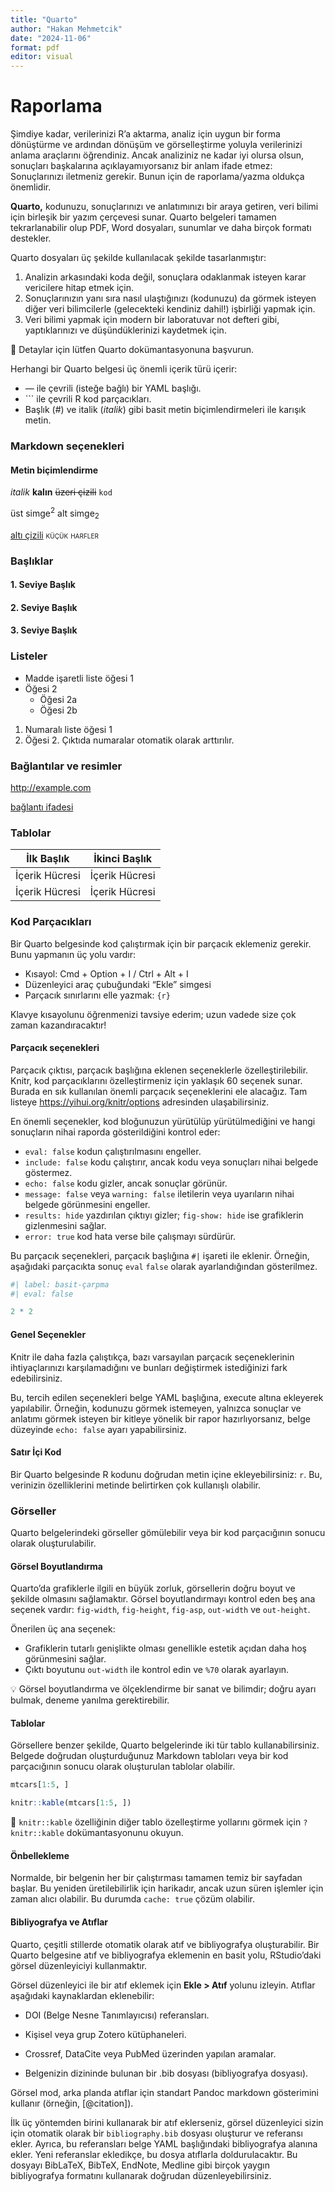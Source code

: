 ```yaml
---
title: "Quarto"
author: "Hakan Mehmetcik"
date: "2024-11-06"
format: pdf
editor: visual
---
```


# Raporlama

Şimdiye kadar, verilerinizi R'a aktarma, analiz için uygun bir forma dönüştürme ve ardından dönüşüm ve görselleştirme yoluyla verilerinizi anlama araçlarını öğrendiniz. Ancak analiziniz ne kadar iyi olursa olsun, sonuçları başkalarına açıklayamıyorsanız bir anlam ifade etmez: Sonuçlarınızı iletmeniz gerekir. Bunun için de raporlama/yazma oldukça önemlidir.

**Quarto,** kodunuzu, sonuçlarınızı ve anlatımınızı bir araya getiren, veri bilimi için birleşik bir yazım çerçevesi sunar. Quarto belgeleri tamamen tekrarlanabilir olup PDF, Word dosyaları, sunumlar ve daha birçok formatı destekler.

Quarto dosyaları üç şekilde kullanılacak şekilde tasarlanmıştır:

1.  Analizin arkasındaki koda değil, sonuçlara odaklanmak isteyen karar vericilere hitap etmek için.
2.  Sonuçlarınızın yanı sıra nasıl ulaştığınızı (kodunuzu) da görmek isteyen diğer veri bilimcilerle (gelecekteki kendiniz dahil!) işbirliği yapmak için.
3.  Veri bilimi yapmak için modern bir laboratuvar not defteri gibi, yaptıklarınızı ve düşündüklerinizi kaydetmek için.

👋 Detaylar için lütfen Quarto dokümantasyonuna başvurun.

Herhangi bir Quarto belgesi üç önemli içerik türü içerir:

-   --- ile çevrili (isteğe bağlı) bir YAML başlığı.
-   \`\`\` ile çevrili R kod parçacıkları.
-   Başlık (#) ve italik (*italik*) gibi basit metin biçimlendirmeleri ile karışık metin.

### Markdown seçenekleri

#### Metin biçimlendirme

*italik* **kalın** ~~üzeri çizili~~ `kod`

üst simge^2^ alt simge~2~

[altı çizili]{.underline} [küçük harfler]{.smallcaps}

### Başlıklar

#### 1. Seviye Başlık

#### 2. Seviye Başlık

#### 3. Seviye Başlık

### Listeler

-   Madde işaretli liste öğesi 1
-   Öğesi 2
    -   Öğesi 2a
    -   Öğesi 2b

1.  Numaralı liste öğesi 1
2.  Öğesi 2. Çıktıda numaralar otomatik olarak arttırılır.

### Bağlantılar ve resimler

<http://example.com>

[bağlantı ifadesi](http://example.com)


### Tablolar

| İlk Başlık     | İkinci Başlık  |
|----------------|----------------|
| İçerik Hücresi | İçerik Hücresi |
| İçerik Hücresi | İçerik Hücresi |

### Kod Parçacıkları

Bir Quarto belgesinde kod çalıştırmak için bir parçacık eklemeniz gerekir. Bunu yapmanın üç yolu vardır:

-   Kısayol: Cmd + Option + I / Ctrl + Alt + I
-   Düzenleyici araç çubuğundaki “Ekle” simgesi
-   Parçacık sınırlarını elle yazmak: `{r}`

Klavye kısayolunu öğrenmenizi tavsiye ederim; uzun vadede size çok zaman kazandıracaktır!

#### Parçacık seçenekleri

Parçacık çıktısı, parçacık başlığına eklenen seçeneklerle özelleştirilebilir. Knitr, kod parçacıklarını özelleştirmeniz için yaklaşık 60 seçenek sunar. Burada en sık kullanılan önemli parçacık seçeneklerini ele alacağız. Tam listeye <https://yihui.org/knitr/options> adresinden ulaşabilirsiniz.

En önemli seçenekler, kod bloğunuzun yürütülüp yürütülmediğini ve hangi sonuçların nihai raporda gösterildiğini kontrol eder:

-   `eval: false` kodun çalıştırılmasını engeller.
-   `include: false` kodu çalıştırır, ancak kodu veya sonuçları nihai belgede göstermez.
-   `echo: false` kodu gizler, ancak sonuçlar görünür.
-   `message: false` veya `warning: false` iletilerin veya uyarıların nihai belgede görünmesini engeller.
-   `results: hide` yazdırılan çıktıyı gizler; `fig-show: hide` ise grafiklerin gizlenmesini sağlar.
-   `error: true` kod hata verse bile çalışmayı sürdürür.

Bu parçacık seçenekleri, parçacık başlığına `#|` işareti ile eklenir. Örneğin, aşağıdaki parçacıkta sonuç `eval` `false` olarak ayarlandığından gösterilmez.

```r
#| label: basit-çarpma
#| eval: false

2 * 2
```

#### Genel Seçenekler

Knitr ile daha fazla çalıştıkça, bazı varsayılan parçacık seçeneklerinin ihtiyaçlarınızı karşılamadığını ve bunları değiştirmek istediğinizi fark edebilirsiniz.

Bu, tercih edilen seçenekleri belge YAML başlığına, execute altına ekleyerek yapılabilir. Örneğin, kodunuzu görmek istemeyen, yalnızca sonuçlar ve anlatımı görmek isteyen bir kitleye yönelik bir rapor hazırlıyorsanız, belge düzeyinde `echo: false` ayarı yapabilirsiniz.

#### Satır İçi Kod

Bir Quarto belgesinde R kodunu doğrudan metin içine ekleyebilirsiniz: `r`. Bu, verinizin özelliklerini metinde belirtirken çok kullanışlı olabilir.

### Görseller

Quarto belgelerindeki görseller gömülebilir veya bir kod parçacığının sonucu olarak oluşturulabilir.

#### Görsel Boyutlandırma

Quarto'da grafiklerle ilgili en büyük zorluk, görsellerin doğru boyut ve şekilde olmasını sağlamaktır. Görsel boyutlandırmayı kontrol eden beş ana seçenek vardır: `fig-width`, `fig-height`, `fig-asp`, `out-width` ve `out-height`.

Önerilen üç ana seçenek:

-   Grafiklerin tutarlı genişlikte olması genellikle estetik açıdan daha hoş görünmesini sağlar.
-   Çıktı boyutunu `out-width` ile kontrol edin ve `%70` olarak ayarlayın.

💡 Görsel boyutlandırma ve ölçeklendirme bir sanat ve bilimdir; doğru ayarı bulmak, deneme yanılma gerektirebilir.

#### Tablolar

Görsellere benzer şekilde, Quarto belgelerinde iki tür tablo kullanabilirsiniz. Belgede doğrudan oluşturduğunuz Markdown tabloları veya bir kod parçacığının sonucu olarak oluşturulan tablolar olabilir.

```r
mtcars[1:5, ]
```

```r
knitr::kable(mtcars[1:5, ])
```

👋 `knitr::kable` özelliğinin diğer tablo özelleştirme yollarını görmek için `?knitr::kable` dokümantasyonunu okuyun.

#### Önbellekleme

Normalde, bir belgenin her bir çalıştırması tamamen temiz bir sayfadan başlar. Bu yeniden üretilebilirlik için harikadır, ancak uzun süren işlemler için zaman alıcı olabilir. Bu durumda `cache: true` çözüm olabilir.

#### Bibliyografya ve Atıflar

Quarto, çeşitli stillerde otomatik olarak atıf ve bibliyografya oluşturabilir. Bir Quarto belgesine atıf ve bibliyografya eklemenin en basit yolu, RStudio'daki görsel düzenleyiciyi kullanmaktır.

Görsel düzenleyici ile bir atıf eklemek için **Ekle \> Atıf** yolunu izleyin. Atıflar aşağıdaki kaynaklardan eklenebilir:

-   DOI (Belge Nesne Tanımlayıcısı) referansları.

-   Kişisel veya grup Zotero kütüphaneleri.

-   Crossref, DataCite veya PubMed üzerinden yapılan aramalar.

-   Belgenizin dizininde bulunan bir .bib dosyası (bibliyografya dosyası).

Görsel mod, arka planda atıflar için standart Pandoc markdown gösterimini kullanır (örneğin, \[\@citation\]).

İlk üç yöntemden birini kullanarak bir atıf eklerseniz, görsel düzenleyici sizin için otomatik olarak bir `bibliography.bib` dosyası oluşturur ve referansı ekler. Ayrıca, bu referansları belge YAML başlığındaki bibliyografya alanına ekler. Yeni referanslar ekledikçe, bu dosya atıflarla doldurulacaktır. Bu dosyayı BibLaTeX, BibTeX, EndNote, Medline gibi birçok yaygın bibliyografya formatını kullanarak doğrudan düzenleyebilirsiniz.
